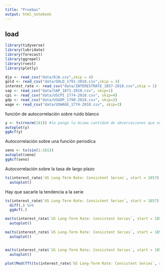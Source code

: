 ```yaml
---
title: "Pruebas"
output: html_notebook
---
```



## load

```r
library(tidyverse)
library(lubridate)
library(forecast)
library(ggrepel)
library(rvest)
library(plotly)
```


```r
dja <- read_csv("data/DJA.csv",skip = 4)
gold <- read_csv("data/GOLD_1791-2018.csv",skip = 3)
interest_rate <- read_csv("data/INTERESTRATE_1857-2018.csv",skip = 1)
sap <- read_csv("data/SAP_1871-2018.csv", skip=1)
cpi <- read_csv("data/USCPI_1774-2018.csv", skip=4)
gdp <- read_csv("data/USGDP_1790-2018.csv", skip=2)
wage <- read_csv("data/USWAGE_1774-2018.csv", skip=3)
```


función de autocorrelación sobre ruido blanco
```r
y <- ts(rnorm(161)) #le pongo la misma cantidad de observaciones que nuestra serie
autoplot(y)
ggAcf(y)
```


Autocorrelación sobre una función periodica

```r
seno <- ts(sin(1:161)) 
autoplot(seno)
ggAcf(seno)
```



Autocorrelación sobre la tasa de largo plazo

```r
ts(interest_rate$`US Long-Term Rate: Consistent Series`, start = 1857) %>% 
  autoplot()
```
Hay que sacarle la tendencia a la serie



```r
ts(interest_rate$`US Long-Term Rate: Consistent Series`, start = 1857) %>%
  diff(.) %>% 
  ggAcf(.)
```



```r
ma(ts(interest_rate$`US Long-Term Rate: Consistent Series`, start = 1857),order = 3) %>% 
  autoplot()

ma(ts(interest_rate$`US Long-Term Rate: Consistent Series`, start = 1857),order = 10) %>% 
  autoplot()


ma(ts(interest_rate$`US Long-Term Rate: Consistent Series`, start = 1857),order = 50) %>% 
  autoplot()

```


```r
plot(Mod(fft(ts(interest_rate$`US Long-Term Rate: Consistent Series`, start = 1857))))
```


